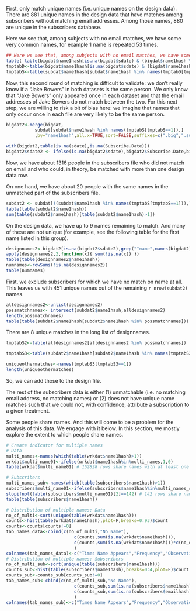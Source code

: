 
First, only match unique names (i.e. unique names on the design data).
There are 881 unique names in the design data that have matches among subscribers
without matching email addresses.  Among those names, 880 are unique in the
subscribers database.

Here we see that, among subjects with no email matches, we have some very common names, for example 1 name is repeated 53 times.
```r
## Here we see that, among subjects with no email matches, we have some very common names, for example 1 name is repeated 53 times.
table( table(bigdat$name1hash[is.na(bigdat$sdate) & (bigdat$name1hash %in% subdat$name1hash)]) )
tmptabD<-table(bigdat$name1hash[is.na(bigdat$sdate) & (bigdat$name1hash %in% subdat$name1hash)])
tmptabS<-table(subdat$name1hash[subdat$name1hash %in% names(tmptabD[tmptabD==1])])
```

Now, this second round of matching is difficult to validate: we don't really
know if a "Jake Bowers" in both datasets is the same person. We only know that
"Jake Bowers" only appeared once in each dataset and that the email addresses
of Jake Bowers do not match between the two. For this next step, we are willing
to risk a bit of bias here: we imagine that names that only occur once in each
file are very likely to be the same person.

```r
bigdat2<-merge(bigdat,
	       subdat[subdat$name1hash %in% names(tmptabS[tmptabS==1]),]
	       ,by="name1hash",all.x=TRUE,sort=FALSE,suffixes=c(".big",".sub"))

with(bigdat2,table(is.na(sdate),is.na(Subscribe.Date)))
bigdat2$sdate2 <- ifelse(is.na(bigdat2$sdate),bigdat2$Subscribe.Date,bigdat2$sdate)

```

Now, we have about 1316 people in the subscribers file who did not match on
email and who could, in theory, be matched with more than one design data row.

On one hand, we have about 20 people with the same names in the unmatched part
of the subscribers file.

```r

subdat2 <- subdat[!(subdat$name1hash %in% names(tmptabS[tmptabS==1])),]
table(table(subdat2$name1hash))
sum(table(subdat2$name1hash)[table(subdat2$name1hash)>1])

```

On the design data, we have up to 9 names remaining to match. And many of these
are not unique (for example, see the following table for the first name listed
in this group).

```r
designnames2<-bigdat2[is.na(bigdat2$sdate2),grep("^name",names(bigdat2))]
apply(designnames2,2,function(x){ sum(!is.na(x)) })
table(table(designnames2$name1hash))
numnames<-rowSums(!is.na(designnames2))
table(numnames)
```

First, we exclude subscribers for which we have no match on name at all. This
leaves us with 451 unique names out of the remaining `r nrow(subdat2)` names.

```r
alldesignnames2<-unlist(designnames2)
possmatchnames<- intersect(subdat2$name1hash,alldesignnames2)
length(possmatchnames)
table(table(subdat2$name1hash[subdat2$name1hash %in% possmatchnames]))
```

There are 8 unique matches in the long list of designnames.

```r

tmptabS2<-table(alldesignnames2[alldesignnames2 %in% possmatchnames])

tmptabS3<-table(subdat2$name1hash[subdat2$name1hash %in% names(tmptabS2[tmptabS2==1])])

uniqueothermatches<-names(tmptabS3[tmptabS3==1])
length(uniqueothermatches)
```

So, we can add those to the design file.

The rest of the subscribers data is either (1) unmatchable (i.e. no matching
email address, no matching names) or (2) does not have unique name matches such
that we could not, with confidence, attribute a subscription to a given
treatment.




Some people share names. And this will come to be a problem for the analysis of
this data. We engage with it below. In this section, we mostly explore the
extent to which people share names.

```r
# Create indicator for multiple names
# Data
multi_names<-names(which(table(wrkdat$name1hash)>1))
wrkdat$multi_name01<-ifelse(wrkdat$name1hash%in%multi_names,1,0)
table(wrkdat$multi_name01) # 152828 rows share names with at least one other person

# Subscribers
multi_names_sub<-names(which(table(subscribers$name1hash)>1))
subscribers$multi_name01<-ifelse(subscribers$name1hash%in%multi_names_sub,1,0)
stopifnot(table(subscribers$multi_name01)[2]==142) # 142 rows share names with at least one other person
table(table(subscribers$name1hash))

# Distribution of multiple names: Data
no_of_multi<-sort(unique(table(wrkdat$name1hash)))
counts<-hist(table(wrkdat$name1hash),plot=F,breaks=0:93)$count
counts<-counts[counts!=0]
tab_names_data<-cbind(c(no_of_multi,"No Name"),
                          c(counts,sum(is.na(wrkdat$name1hash))),
                          c(counts,sum(is.na(wrkdat$name1hash)))*c(no_of_multi,1)
                          )
colnames(tab_names_data)<-c("Times Name Appears","Frequency","Observations")
# Distribution of multiple names: Subscribers
no_of_multi_sub<-sort(unique(table(subscribers$name1hash)))
counts_sub<-hist(table(subscribers$name1hash),breaks=0:4,plot=F)$count
counts_sub<-counts_sub[counts_sub!=0]
tab_names_sub<-cbind(c(no_of_multi_sub,"No Name"),
                          c(counts_sub,sum(is.na(subscribers$name1hash))),
                          c(counts_sub,sum(is.na(subscribers$emailhash)))*c(no_of_multi_sub,1)
                          )
colnames(tab_names_sub)<-c("Times Name Appears","Frequency","Observations")
```

